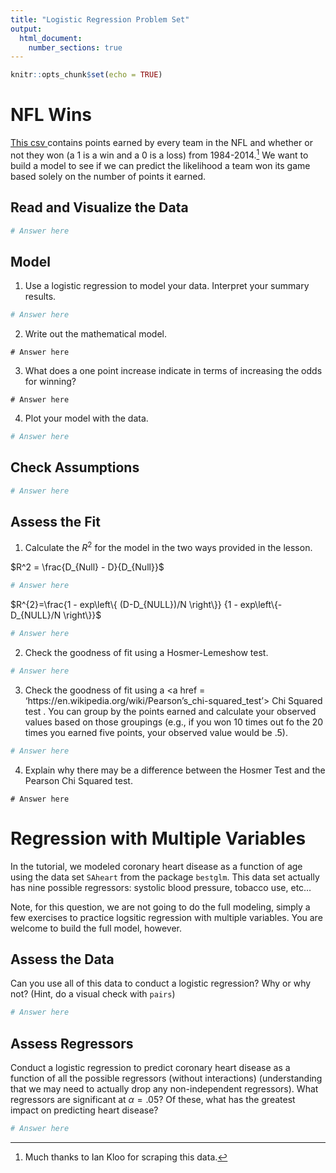 ```yaml
---
title: "Logistic Regression Problem Set"
output: 
  html_document:
    number_sections: true
---
```


```r
knitr::opts_chunk$set(echo = TRUE)
```

# NFL Wins

<a href = '/_Chapter6_ProblemSets/nfl_points_wins.csv'> This csv </a> contains points earned by every team in the NFL and whether or not they won (a 1 is a win and a 0 is a loss) from 1984-2014.^[Much thanks to Ian Kloo for scraping this data.]  We want to build a model to see if we can predict the likelihood a team won its game based solely on the number of points it earned.

## Read and Visualize the Data

```r
# Answer here
```

## Model

1. Use a logistic regression to model your data.  Interpret your summary results.

```r
# Answer here
```

2. Write out the mathematical model.

``` 
# Answer here
```


3. What does a one point increase indicate in terms of increasing the odds for winning?

```
# Answer here
```

4. Plot your model with the data.

```r
# Answer here
```

## Check Assumptions

```r
# Answer here
```

## Assess the Fit

1. Calculate the $R^2$ for the model in the two ways provided in the lesson.

$R^2 = \frac{D_{Null} - D}{D_{Null}}$

```r
# Answer here
```

$R^{2}=\frac{1 - exp\left\{ (D-D_{NULL})/N \right\}} {1 - exp\left\{-D_{NULL}/N \right\}}$

```r
# Answer here
```

2. Check the goodness of fit using a Hosmer-Lemeshow test.

```r
# Answer here
```

3. Check the goodness of fit using a <a href = 'https://en.wikipedia.org/wiki/Pearson's_chi-squared_test'> Chi Squared test </a>.  You can group by the points earned and calculate your observed values based on those groupings (e.g., if you won 10 times out fo the 20 times you earned five points, your observed value would be .5).  


```r
# Answer here
```

4. Explain why there may be a difference between the Hosmer Test and the Pearson Chi Squared test.

```
# Answer here
```

# Regression with Multiple Variables

In the tutorial, we modeled coronary heart disease as a function of age using the data set `SAheart` from the package `bestglm`.  This data set actually has nine possible regressors: systolic blood pressure, tobacco use, etc...

Note, for this question, we are not going to do the full modeling, simply a few exercises to practice logsitic regression with multiple variables.  You are welcome to build the full model, however.

## Assess the Data

Can you use all of this data to conduct a logistic regression?  Why or why not? (Hint, do a visual check with `pairs`)

```r
# Answer here
```

## Assess Regressors

Conduct a logistic regression to predict coronary heart disease as a function of all the possible regressors (without interactions) (understanding that we may need to actually drop any non-independent regressors).  What regressors are significant at $\alpha = .05$?  Of these, what has the greatest impact on predicting heart disease?

```r
# Answer here
```